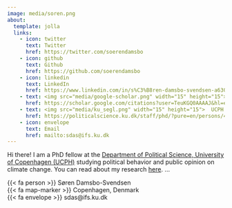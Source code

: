 ```yaml
---
image: media/soren.png
about:
  template: jolla
  links:
    - icon: twitter
      text: Twitter
      href: https://twitter.com/soerendamsbo
    - icon: github
      text: Github
      href: https://github.com/soerendamsbo
    - icon: linkedin
      text: LinkedIn
      href: https://www.linkedin.com/in/s%C3%B8ren-damsbo-svendsen-a63051170/
    - text: <img src="media/google-scholar.png" width="15" height="15"> Google Scholar
      href: https://scholar.google.com/citations?user=TeuKGQ0AAAAJ&hl=en&oi=sra
    - text: <img src="media/ku_segl.png" width="15" height="15">  UCPH researcher profile
      href: https://politicalscience.ku.dk/staff/phd/?pure=en/persons/457325
    - icon: envelope
      text: Email
      href: mailto:sdas@ifs.ku.dk
---
```


Hi there! I am a PhD fellow at the [Department of Political Science, University of Copenhagen (UCPH)](https://politicalscience.ku.dk/) studying political behavior and public opinion on climate change. You can read about my research [here](https://soerendamsbo.github.io/research.html). ...

{{< fa person >}} Søren Damsbo-Svendsen  
{{< fa map-marker >}} Copenhagen, Denmark  
{{< fa envelope >}} sdas@ifs.ku.dk